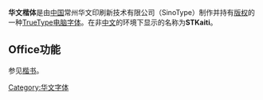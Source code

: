 {{Infobox font  
| name = 华文楷体
| image = 
| style = [[楷书|楷书]]
| creator = 常州华文印刷新技术有限公司
}}

'''华文楷体'''是由[[中国|中国]]常州华文印刷新技术有限公司（SinoType）制作并持有[[版权|版权]]的一种[[TrueType|TrueType]][[电脑字体|电脑字体]]。在非[[中文|中文]]的环境下显示的名称为'''STKaiti'''。

<!-- 以下资料有谬误，kaiu.ttf 是繁体中文的「標楷體」而非「华文楷体」！
'''华文'''是一套新的字体，文件名为KAIU.TTF，随微软Office软件发布。中文字形使用原来的字体（[[中易楷体|中易楷体]]），英文部分使用[[Garamond|Garamond]]，数字也使用[[Garamond|Garamond]]。在[[Microsoft_Office|Microsoft Office]]中，可以用字形修整功能。
-->

== Office功能 ==
参见[[楷书|楷书]]。

[[Category:华文字体|Category:华文字体]]